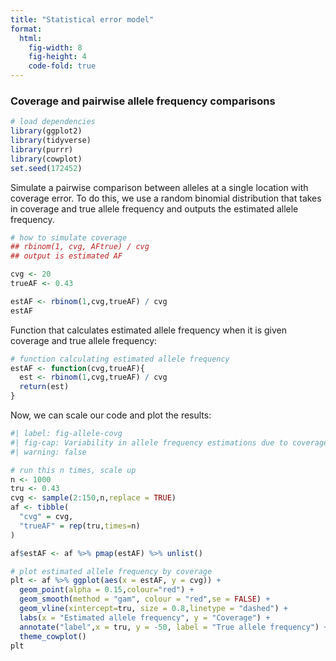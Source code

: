 ```yaml
---
title: "Statistical error model"
format:
  html:
    fig-width: 8
    fig-height: 4
    code-fold: true
---
```


### Coverage and pairwise allele frequency comparisons

```r
# load dependencies
library(ggplot2)
library(tidyverse)
library(purrr)
library(cowplot)
set.seed(172452)
```

Simulate a pairwise comparison between alleles at a single location with coverage error. To do this, we use a random binomial distribution that takes in coverage and true allele frequency and outputs the estimated allele frequency.

```r
# how to simulate coverage
## rbinom(1, cvg, AFtrue) / cvg
## output is estimated AF

cvg <- 20
trueAF <- 0.43

estAF <- rbinom(1,cvg,trueAF) / cvg
estAF
```


Function that calculates estimated allele frequency when it is given coverage and true allele frequency:


```r
# function calculating estimated allele frequency
estAF <- function(cvg,trueAF){
  est <- rbinom(1,cvg,trueAF) / cvg
  return(est)
}
```


Now, we can scale our code and plot the results:


```r
#| label: fig-allele-covg
#| fig-cap: Variability in allele frequency estimations due to coverage. 
#| warning: false

# run this n times, scale up 
n <- 1000
tru <- 0.43
cvg <- sample(2:150,n,replace = TRUE)
af <- tibble(
  "cvg" = cvg,
  "trueAF" = rep(tru,times=n)
)

af$estAF <- af %>% pmap(estAF) %>% unlist()

# plot estimated allele frequency by coverage
plt <- af %>% ggplot(aes(x = estAF, y = cvg)) +
  geom_point(alpha = 0.15,colour="red") +
  geom_smooth(method = "gam", colour = "red",se = FALSE) +
  geom_vline(xintercept=tru, size = 0.8,linetype = "dashed") +
  labs(x = "Estimated allele frequency", y = "Coverage") +
  annotate("label",x = tru, y = -50, label = "True allele frequency") +
  theme_cowplot()
plt
```

